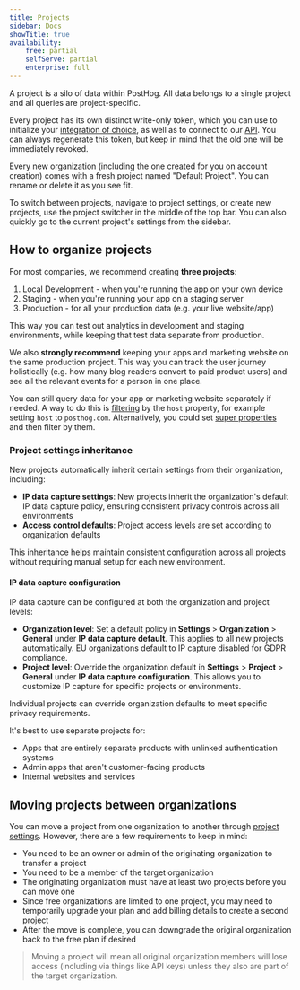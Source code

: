 ```yaml
---
title: Projects
sidebar: Docs
showTitle: true
availability:
    free: partial
    selfServe: partial
    enterprise: full
---
```


A project is a silo of data within PostHog. All data belongs to a single project and all queries are project-specific.

Every project has its own distinct write-only token, which you can use to initialize your [integration of choice](/docs/integrate), as well as to connect to our [API](/docs/api). You can always regenerate this token, but keep in mind that the old one will be immediately revoked.

Every new organization (including the one created for you on account creation) comes with a fresh project named "Default Project". You can rename or delete it as you see fit.

To switch between projects, navigate to project settings, or create new projects, use the project switcher in the middle of the top bar. You can also quickly go to the current project's settings from the sidebar.

## How to organize projects

For most companies, we recommend creating **three projects**:
1. Local Development - when you're running the app on your own device
2. Staging - when you're running your app on a staging server
3. Production - for all your production data (e.g. your live website/app)

This way you can test out analytics in development and staging environments, while keeping that test data separate from production.

We also **strongly recommend** keeping your apps and marketing website on the same production project. This way you can track the user journey holistically (e.g. how many blog readers convert to paid product users) and see all the relevant events for a person in one place.

You can still query data for your app or marketing website separately if needed. A way to do this is [filtering](/docs/product-analytics/trends/filters) by the `host` property, for example setting `host` to `posthog.com`. Alternatively, you could set [super properties](/docs/libraries/js/features#super-properties) and then filter by them.

### Project settings inheritance

New projects automatically inherit certain settings from their organization, including:

- **IP data capture settings**: New projects inherit the organization's default IP data capture policy, ensuring consistent privacy controls across all environments
- **Access control defaults**: Project access levels are set according to organization defaults

This inheritance helps maintain consistent configuration across all projects without requiring manual setup for each new environment.

#### IP data capture configuration

IP data capture can be configured at both the organization and project levels:

- **Organization level**: Set a default policy in **Settings** > **Organization** > **General** under **IP data capture default**. This applies to all new projects automatically. EU organizations default to IP capture disabled for GDPR compliance.
- **Project level**: Override the organization default in **Settings** > **Project** > **General** under **IP data capture configuration**. This allows you to customize IP capture for specific projects or environments.

Individual projects can override organization defaults to meet specific privacy requirements.

It's best to use separate projects for:
- Apps that are entirely separate products with unlinked authentication systems
- Admin apps that aren't customer-facing products
- Internal websites and services

## Moving projects between organizations

You can move a project from one organization to another through [project settings](https://app.posthog.com/settings/project#project-move). However, there are a few requirements to keep in mind:

- You need to be an owner or admin of the originating organization to transfer a project
- You need to be a member of the target organization
- The originating organization must have at least two projects before you can move one
- Since free organizations are limited to one project, you may need to temporarily upgrade your plan and add billing details to create a second project
- After the move is complete, you can downgrade the original organization back to the free plan if desired

> Moving a project will mean all original organization members will lose access (including via things like API keys) unless they also are part of the target organization.
